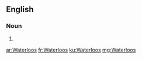 ==English==

===Noun===
{{head|en|plural}}

# {{plural of|Waterloo|lang=en}}

[[ar:Waterloos]]
[[fr:Waterloos]]
[[ku:Waterloos]]
[[mg:Waterloos]]